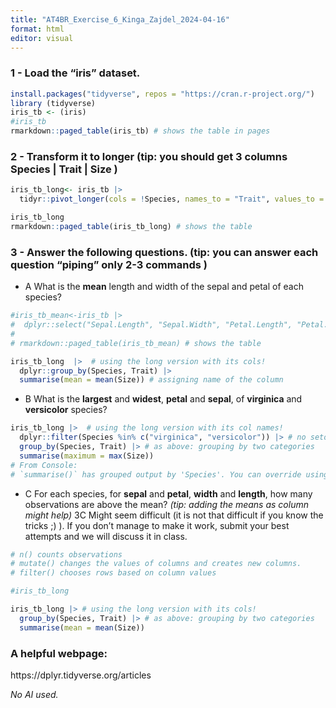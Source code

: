 ```yaml
---
title: "AT4BR_Exercise_6_Kinga_Zajdel_2024-04-16"
format: html
editor: visual
---
```


### 1 - Load the “iris” dataset.

```r
install.packages("tidyverse", repos = "https://cran.r-project.org/")
library (tidyverse)
iris_tb <- (iris)
#iris_tb
rmarkdown::paged_table(iris_tb) # shows the table in pages
```

### 2 - Transform it to longer (tip: you should get 3 columns Species \| Trait \| Size )

```r
iris_tb_long<- iris_tb |>
  tidyr::pivot_longer(cols = !Species, names_to = "Trait", values_to = "Size") 

iris_tb_long
rmarkdown::paged_table(iris_tb_long) # shows the table
```

### 3 - Answer the following questions. (tip: you can answer each question “piping” only 2-3 commands )

-   A What is the **mean** length and width of the sepal and petal of each species?

```r
#iris_tb_mean<-iris_tb |> 
#  dplyr::select("Sepal.Length", "Sepal.Width", "Petal.Length", "Petal.Width", #"Species", )
#
# rmarkdown::paged_table(iris_tb_mean) # shows the table

iris_tb_long  |>  # using the long version with its cols!
  dplyr::group_by(Species, Trait) |> 
  summarise(mean = mean(Size)) # assigning name of the column
```

-   B What is the **largest** and **widest**,  **petal** and **sepal**,  of **virginica** and **versicolor** species?

```r
iris_tb_long |>  # using the long version with its col names!
  dplyr::filter(Species %in% c("virginica", "versicolor")) |> # no setosa
  group_by(Species, Trait) |> # as above: grouping by two categories
  summarise(maximum = max(Size))
# From Console:
# `summarise()` has grouped output by 'Species'. You can override using the `.groups` argument.
```

-   C For each species, for **sepal** and **petal**, **width** and **length**,  how many observations are above the mean?*
(tip: adding the means as column might help)
*3C Might seem difficult (it is not that difficult if you know the tricks ;) ). If you don’t manage to make it work, submit your best attempts and we will discuss it in class.

```r
# n() counts observations
# mutate() changes the values of columns and creates new columns.
# filter() chooses rows based on column values

#iris_tb_long

iris_tb_long |> # using the long version with its cols!
  group_by(Species, Trait) |> # as above: grouping by two categories
  summarise(mean = mean(Size))
```

### A helpful webpage:
https://dplyr.tidyverse.org/articles

*No AI used.*
